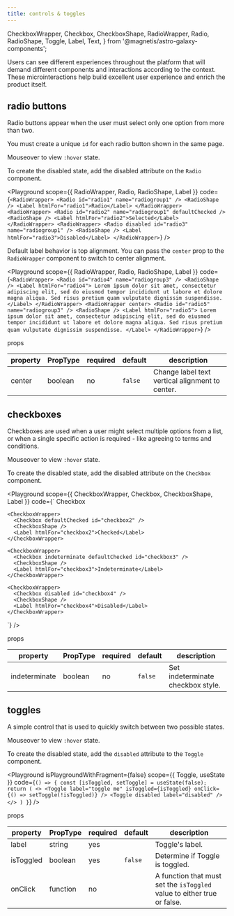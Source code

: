 ```yaml
---
title: controls & toggles
---
```


  CheckboxWrapper,
  Checkbox,
  CheckboxShape,
  RadioWrapper,
  Radio,
  RadioShape,
  Toggle,
  Label,
  Text,
} from '@magnetis/astro-galaxy-components';

<Text font="secondary" fontSize="large" color="moon400" marginBottom={5}>
  Users can see different experiences throughout the platform that will demand different components
  and interactions according to the context. These microinteractions help build excellent user
  experience and enrich the product itself.
</Text>

## radio buttons

Radio buttons appear when the user must select only one option from more than two.

You must create a unique `id` for each radio button shown in the same page.

Mouseover to view `:hover` state.

To create the disabled state, add the disabled attribute on the `Radio` component.

<Playground
  scope={{ RadioWrapper, Radio, RadioShape, Label }}
  code={`
    <RadioWrapper>
      <Radio id="radio1" name="radiogroup1" />
      <RadioShape />
      <Label htmlFor="radio1">Radio</Label>
    </RadioWrapper>
    <RadioWrapper>
      <Radio id="radio2" name="radiogroup1" defaultChecked />
      <RadioShape />
      <Label htmlFor="radio2">Selected</Label>
    </RadioWrapper>
    <RadioWrapper>
      <Radio disabled id="radio3" name="radiogroup1" />
      <RadioShape />
      <Label htmlFor="radio3">Disabled</Label>
    </RadioWrapper>
  `}
/>

Default label behavior is top alignment. You can pass the `center` prop to the `RadioWrapper` component to switch to center alignment.

<Playground
  scope={{ RadioWrapper, Radio, RadioShape, Label }}
  code={`
    <RadioWrapper>
      <Radio id="radio4" name="radiogroup3" />
      <RadioShape />
      <Label htmlFor="radio4">
        Lorem ipsum dolor sit amet, consectetur adipiscing elit, sed do eiusmod tempor incididunt
        ut labore et dolore magna aliqua. Sed risus pretium quam vulputate dignissim suspendisse.
      </Label>
    </RadioWrapper>
    <RadioWrapper center>
      <Radio id="radio5" name="radiogroup3" />
      <RadioShape />
      <Label htmlFor="radio5">
        Lorem ipsum dolor sit amet, consectetur adipiscing elit, sed do eiusmod tempor incididunt
        ut labore et dolore magna aliqua. Sed risus pretium quam vulputate dignissim suspendisse.
      </Label>
    </RadioWrapper>
  `}
/>

<Text as="h3">props</Text>

<PropsTableWrapper>
  <table>
    <thead>
      <tr>
        <th>property</th>
        <th>PropType</th>
        <th>required</th>
        <th>default</th>
        <th>description</th>
      </tr>
    </thead>
    <tbody>
      <tr>
        <td>center</td>
        <td>boolean</td>
        <td>no</td>
        <td>
          <code>false</code>
        </td>
        <td>Change label text vertical alignment to center.</td>
      </tr>
    </tbody>
  </table>
</PropsTableWrapper>

## checkboxes

Checkboxes are used when a user might select multiple options from a list, or when a single specific action is required - like agreeing to terms and conditions.

Mouseover to view `:hover` state.

To create the disabled state, add the disabled attribute on the `Checkbox` component.

<Playground
  scope={{ CheckboxWrapper, Checkbox, CheckboxShape, Label }}
  code={`
    <CheckboxWrapper>
      <Checkbox id="checkbox1" />
      <CheckboxShape />
      <Label htmlFor="checkbox1">Checkbox</Label>
    </CheckboxWrapper>
    
    <CheckboxWrapper>
      <Checkbox defaultChecked id="checkbox2" />
      <CheckboxShape />
      <Label htmlFor="checkbox2">Checked</Label>
    </CheckboxWrapper>
    
    <CheckboxWrapper>
      <Checkbox indeterminate defaultChecked id="checkbox3" />
      <CheckboxShape />
      <Label htmlFor="checkbox3">Indeterminate</Label>
    </CheckboxWrapper>
    
    <CheckboxWrapper>
      <Checkbox disabled id="checkbox4" />
      <CheckboxShape />
      <Label htmlFor="checkbox4">Disabled</Label>
    </CheckboxWrapper>
  `}
/>

<Text as="h3">props</Text>

<PropsTableWrapper>
  <table>
    <thead>
      <tr>
        <th>property</th>
        <th>PropType</th>
        <th>required</th>
        <th>default</th>
        <th>description</th>
      </tr>
    </thead>
    <tbody>
      <tr>
        <td>indeterminate</td>
        <td>boolean</td>
        <td>no</td>
        <td>
          <code>false</code>
        </td>
        <td>Set indeterminate checkbox style.</td>
      </tr>
    </tbody>
  </table>
</PropsTableWrapper>

## toggles

A simple control that is used to quickly switch between two possible states.

Mouseover to view `:hover` state.

To create the disabled state, add the `disabled` attribute to the `Toggle` component.

<Playground
  isPlaygroundWithFragment={false}
  scope={{ Toggle, useState }}
  code={`
    () => {
      const [isToggled, setToggle] = useState(false);
      return (
        <>
          <Toggle label="toggle me" isToggled={isToggled} onClick={() => setToggle(!isToggled)} />
          <Toggle disabled label="disabled" />
        </>
      )
    }
  `}
/>

<Text as="h3">props</Text>

<PropsTableWrapper>
  <table>
    <thead>
      <tr>
        <th>property</th>
        <th>PropType</th>
        <th>required</th>
        <th>default</th>
        <th>description</th>
      </tr>
    </thead>
    <tbody>
      <tr>
        <td>label</td>
        <td>string</td>
        <td>yes</td>
        <td></td>
        <td>Toggle's label.</td>
      </tr>
      <tr>
        <td>isToggled</td>
        <td>boolean</td>
        <td>yes</td>
        <td>
          <code>false</code>
        </td>
        <td>Determine if Toggle is toggled.</td>
      </tr>
      <tr>
        <td>onClick</td>
        <td>function</td>
        <td>no</td>
        <td></td>
        <td>
          A function that must set the <code>isToggled</code> value to either true or false.
        </td>
      </tr>
    </tbody>
  </table>
</PropsTableWrapper>
